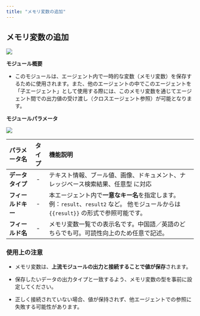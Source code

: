 ```yaml
---
title: "メモリ変数の追加"
---
```


## メモリ変数の追加

<img
  src="/images/32.png"
/>

**モジュール概要**

* このモジュールは、エージェント内で一時的な変数（メモリ変数）を保存するために使用されます。また、他のエージェントの中でこのエージェントを「子エージェント」として使用する際には、このメモリ変数を通じてエージェント間での出力値の受け渡し（クロスエージェント参照）が可能となります。



**モジュールパラメータ**

<img
  src="/images/33.png"
/>


| パラメータ名      | タイプ | 機能説明                                                                                      |
| :------------------------------ | :------: | :-------------------------------------------------- |
| **データタイプ**  | -   | テキスト情報、ブール値、画像、ドキュメント、ナレッジベース検索結果、任意型 に対応                                                 |
| **フィールドキー** | -   | 本エージェント内で**一意なキー名**を指定します。例：`result`、`result2` など。&#xA;他モジュールからは `{{result}}` の形式で参照可能です。 |
| **フィールド名**  | -   | メモリ変数一覧での表示名です。中国語／英語のどちらでも可。可読性向上のため任意で記述。                                               |

### 使用上の注意

* メモリ変数は、**上流モジュールの出力と接続することで値が保存**されます。

* 保存したいデータの出力タイプと一致するよう、メモリ変数の型を事前に設定してください。

* 正しく接続されていない場合、値が保持されず、他エージェントでの参照に失敗する可能性があります。

